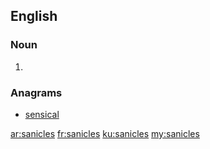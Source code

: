 ==English==

===Noun===
{{head|en|plural}}

# {{plural of|sanicle|lang=en}}

===Anagrams===
* [[sensical#English|sensical]]

[[ar:sanicles]]
[[fr:sanicles]]
[[ku:sanicles]]
[[my:sanicles]]